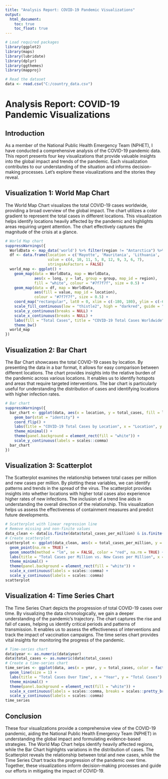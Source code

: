 ---
title: "Analysis Report: COVID-19 Pandemic Visualizations"
output:
  html_document:
    toc: true
    toc_float: true
---

```{r}
# Load required packages
library(ggplot2)
library(maps)
library(lubridate)
library(dplyr)
library(ggthemes)
library(mapproj)

# Read the dataset
data <- read.csv("C:/country_data.csv")
```

# Analysis Report: COVID-19 Pandemic Visualizations

## Introduction

As a member of the National Public Health Emergency Team (NPHET), I have conducted a comprehensive analysis of the COVID-19 pandemic data. This report presents four key visualizations that provide valuable insights into the global impact and trends of the pandemic. Each visualization contributes to our understanding of the situation and informs decision-making processes. Let's explore these visualizations and the stories they reveal.

## Visualization 1: World Map Chart

The World Map Chart visualizes the total COVID-19 cases worldwide, providing a broad overview of the global impact. The chart utilizes a color gradient to represent the total cases in different locations. This visualization helps identify locations heavily affected by the pandemic and highlights areas requiring urgent attention. The chart effectively captures the magnitude of the crisis at a glance.

```{r}
# World Map chart
suppressWarnings({
  WorldData <- map_data('world') %>% filter(region != "Antarctica") %>% fortify
  df <- data.frame(location = c('Mayotte', 'Mauritania', 'Lithuania', 'Ireland', 'Indonesia', 'Guernsey', 'Greenland', 'Comoros', 'Burundi', 'Bolivia'), 
                   value = c(4, 10, 11, 5, 8, 12, 9, 3, 6, 7),
                   stringsAsFactors = FALSE)
  world_map <- ggplot() +
    geom_map(data = WorldData, map = WorldData,
             aes(x = long, y = lat, group = group, map_id = region),
             fill = "white", colour = "#7f7f7f", size = 0.5) +
    geom_map(data = df, map = WorldData,
             aes(fill = value, map_id = location),
             colour = "#7f7f7f", size = 0.5) +
    coord_map("rectangular", lat0 = 0, xlim = c(-180, 180), ylim = c(-60, 90)) +
    scale_fill_continuous(low = "thistle2", high = "darkred", guide = "colorbar") +
    scale_y_continuous(breaks = NULL) +
    scale_x_continuous(breaks = NULL) +
    labs(fill = "Total Cases", title = "COVID-19 Total Cases Worldwide", x = "", y = "") +
    theme_bw()
  world_map
})
```

## Visualization 2: Bar Chart

The Bar Chart showcases the total COVID-19 cases by location. By presenting the data in a bar format, it allows for easy comparison between different locations. The chart provides insights into the relative burden of the pandemic across various locations. It enables us to identify hotspots and areas that require targeted interventions. The bar chart is particularly useful for understanding the distribution of cases and identifying locations with higher infection rates.

```{r}
# Bar chart
suppressWarnings({
  bar_chart <- ggplot(data, aes(x = location, y = total_cases, fill = location)) +
    geom_bar(stat = "identity") +
    coord_flip() +
    labs(title = "COVID-19 Total Cases by Location", x = "Location", y = "Total Cases") +
    theme_minimal() +
    theme(panel.background = element_rect(fill = "white")) +
    scale_y_continuous(labels = scales::comma)
  bar_chart
})
```

## Visualization 3: Scatterplot

The Scatterplot examines the relationship between total cases per million and new cases per million. By plotting these variables, we can identify patterns and trends in the spread of the virus. The scatterplot provides insights into whether locations with higher total cases also experience higher rates of new infections. The inclusion of a trend line aids in understanding the overall direction of the relationship. This visualization helps us assess the effectiveness of containment measures and predict future developments.

```{r}
# Scatterplot with linear regression line
# Remove missing and non-finite values
data_clean <- data[is.finite(data$total_cases_per_million) & is.finite(data$new_cases_per_million), ]
# Create scatterplot
scatterplot <- ggplot(data_clean, aes(x = total_cases_per_million, y = new_cases_per_million, color = location)) +
  geom_point(na.rm = TRUE) +
  geom_smooth(method = "lm", se = FALSE, color = "red", na.rm = TRUE) +
  labs(title = "Total Cases per Million vs. New Cases per Million", x = "Total Cases per Million", y = "New Cases per Million") +
  theme_minimal() +
  theme(panel.background = element_rect(fill = "white")) +
  scale_x_continuous(labels = scales::comma) +
  scale_y_continuous(labels = scales::comma)
scatterplot
```

## Visualization 4: Time Series Chart

The Time Series Chart depicts the progression of total COVID-19 cases over time. By visualizing the data chronologically, we gain a deeper understanding of the pandemic's trajectory. The chart captures the rise and fall of cases, helping us identify critical periods and patterns of transmission. It enables us to assess the effectiveness of interventions and track the impact of vaccination campaigns. The time series chart provides vital insights for monitoring the progress of the pandemic.

```{r}
# Time-series chart
data$year <- as.numeric(data$year)
data$total_cases <- as.numeric(data$total_cases)
# Create a time-series chart
time_series <- ggplot(data, aes(x = year, y = total_cases, color = factor(year))) +
  geom_line(size = 1) +
  labs(title = "Total Cases Over Time", x = "Year", y = "Total Cases") +
  theme_minimal() +
  theme(panel.background = element_rect(fill = "white")) +
  scale_x_continuous(labels = scales::comma, breaks = scales::pretty_breaks()) +
  scale_y_continuous(labels = scales::comma)
time_series
```

## Conclusion

These four visualizations provide a comprehensive view of the COVID-19 pandemic, aiding the National Public Health Emergency Team (NPHET) in understanding the global impact and formulating evidence-based strategies. The World Map Chart helps identify heavily affected regions, while the Bar Chart highlights variations in the distribution of cases. The Scatterplot reveals the relationship between total and new cases, while the Time Series Chart tracks the progression of the pandemic over time. Together, these visualizations inform decision-making processes and guide our efforts in mitigating the impact of COVID-19.